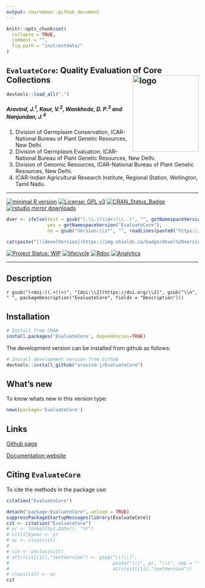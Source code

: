 ```yaml
---
output: rmarkdown::github_document
---
```


```r
knitr::opts_chunk$set(
  collapse = TRUE,
  comment = "",
  fig.path = "inst/extdata/"
)
```

<!-- 
```r
knitr::include_graphics("https://raw.githubusercontent.com/aravind-j/EvaluateCore/master/inst/extdata/EvaluateCore.png") 
```
-->

## `EvaluateCore`: Quality Evaluation of Core Collections <img src="https://raw.githubusercontent.com/aravind-j/EvaluateCore/master/inst/extdata/EvaluateCore.png" align="right" alt="logo" width="173" height = "200" style = "border: none; float: right;">

```r
devtools::load_all(".")

```

<!-- ###### Version : [`r getNamespaceVersion("EvaluateCore")`](https://aravind-j.github.io/EvaluateCore/); Copyright (C) 2015-2018: [ICAR-NBPGR](http://www.nbpgr.ernet.in/); License: [GPL-2|GPL-3](https://www.r-project.org/Licenses/) -->



##### *Aravind, J.^1^, Kaur, V.^2^, Wankhede, D. P.^3^ and Nanjundan, J.^4^*

1. Division of Germplasm Conservation, ICAR-National Bureau of Plant Genetic Resources, New Delhi.
2. Division of Germplasm Evaluation, ICAR-National Bureau of Plant Genetic Resources, New Delhi.
3. Division of Genomic Resources, ICAR-National Bureau of Plant Genetic Resources, New Delhi.
4. ICAR-Indian Agricultural Research Institute, Regional Station, Wellington, Tamil Nadu.

***
[![minimal R version](https://img.shields.io/badge/R>%3D-3.5.0-6666ff.svg)](https://cran.r-project.org/)
[![License: GPL v3](https://img.shields.io/badge/License-GPL%20v3-blue.svg)](https://www.gnu.org/licenses/gpl-3.0)
[![CRAN_Status_Badge](https://www.r-pkg.org/badges/version-last-release/EvaluateCore)](https://cran.r-project.org/package=EvaluateCore)
[![rstudio mirror downloads](https://cranlogs.r-pkg.org/badges/grand-total/EvaluateCore?color=green)](https://CRAN.R-project.org/package=EvaluateCore)
<!-- [![packageversion](https://img.shields.io/badge/Package%20version-0.2.3.3-orange.svg)](https://github.com/aravind-j/EvaluateCore) -->
```r
dver <- ifelse(test = gsub("(.\\.)(\\d+)(\\..)", "", getNamespaceVersion("EvaluateCore")) != "",
               yes = getNamespaceVersion("EvaluateCore"),
               no = gsub("Version:\\s*", "", readLines(paste0("https://raw.githubusercontent.com/", "aravind-j/EvaluateCore", "/master/DESCRIPTION"))[grep("Version:", readLines(paste0("https://raw.githubusercontent.com/", "aravind-j/EvaluateCore", "/master/DESCRIPTION")))]))

cat(paste("[![develVersion](https://img.shields.io/badge/devel%20version-", dver, "-orange.svg)](https://github.com/aravind-j/EvaluateCore)", sep = ""))
```
<!-- [![GitHub Download Count](https://github-basic-badges.herokuapp.com/downloads/aravind-j/EvaluateCore/total.svg)] -->
[![Project Status: WIP](http://www.repostatus.org/badges/latest/wip.svg)](http://www.repostatus.org/#wip)
[![lifecycle](https://img.shields.io/badge/lifecycle-experimental-orange.svg)](https://www.tidyverse.org/lifecycle/#experimental)
<!-- [![Last-changedate](https://img.shields.io/badge/last%20change-`r gsub('-', '--', Sys.Date())`-yellowgreen.svg)](/commits/master) -->
[![Rdoc](http://www.rdocumentation.org/badges/version/EvaluateCore)](http://www.rdocumentation.org/packages/EvaluateCore)
<!-- [![Zenodo DOI](https://zenodo.org/badge/DOI/10.5281/zenodo.1310011.svg)](https://doi.org/10.5281/zenodo.1310011) -->
[![Analytics](https://pro-pulsar-193905.appspot.com/UA-148941781-1/welcome-page)](https://github.com/aravind-j/google-analytics-beacon)

***

## Description
`r gsub("(<doi:)(.+)(>)", "[doi:\\2](https://doi.org/\\2)", gsub("\\n", " ", packageDescription("EvaluateCore", fields = "Description")))`

<!-- ## System Requirements
The function `dist.evaluate.core` is a wrapper around the `evaluateCore` function of the `corehunter` package which implemented in Java 8. Hence you need to have [Java Runtime Environment](http://www.oracle.com/technetwork/java/javase/downloads/jre8-downloads-2133155.html) (JRE) version 8 or higher for the package to work.-->

## Installation
<!-- The package can be installed from CRAN as follows: -->

```r
# Install from CRAN
install.packages('EvaluateCore', dependencies=TRUE)
```

The development version can be installed from github as follows:

```r
# Install development version from Github
devtools::install_github("aravind-j/EvaluateCore")
```

<!-- ## Detailed tutorial
For a detailed tutorial (vignette) on how to used this package type:

```r
browseVignettes(package = 'EvaluateCore')
```
The vignette for the latest version is also available [online](https://aravind-j.github.io/EvaluateCore/articles.html).-->

## What's new
To know whats new in this version type:

```r
news(package='EvaluateCore')
```

## Links

<!-- [CRAN page](https://cran.r-project.org/package=EvaluateCore) -->

[Github page](https://github.com/aravind-j/EvaluateCore)

[Documentation website](https://aravind-j.github.io/EvaluateCore/)

<!-- [Zenodo DOI](https://doi.org/10.5281/zenodo.1310011) -->


## Citing `EvaluateCore`
To cite the methods in the package use:

```r
citation("EvaluateCore")
```

```r
detach("package:EvaluateCore", unload = TRUE)
suppressPackageStartupMessages(library(EvaluateCore))
cit <- citation("EvaluateCore")
# yr <- format(Sys.Date(), "%Y")
# cit[1]$year <- yr
# oc <- class(cit)
# 
# cit <- unclass(cit)
# attr(cit[[1]],"textVersion") <- gsub("\\(\\)",
#                                      paste("\\(", yr, "\\)", sep = ""),
#                                      attr(cit[[1]],"textVersion"))
# class(cit) <- oc
cit
```
